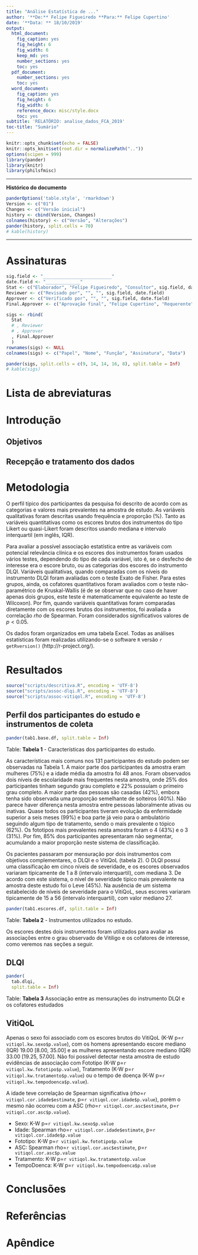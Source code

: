 ```yaml
---
title: "Análise Estatística de ..."
author: '**De:** Felipe Figueiredo **Para:** Felipe Cupertino'
date: '**Data: ** 18/10/2019'
output:
  html_document:
    fig_caption: yes
    fig_height: 6
    fig_width: 6
    keep_md: yes
    number_sections: yes
    toc: yes
  pdf_document:
    number_sections: yes
    toc: yes
  word_document:
    fig_caption: yes
    fig_height: 6
    fig_width: 6
    reference_docx: misc/style.docx
    toc: yes
subtitle: 'RELATÓRIO: analise_dados_FCA_2019'
toc-title: "Sumário"
---
```


```r
knitr::opts_chunk$set(echo = FALSE)
knitr::opts_knit$set(root.dir = normalizePath(".."))
options(scipen = 999)
library(pander)
library(knitr)
library(philsfmisc)
```

---

**Histórico do documento**

```r
panderOptions('table.style', 'rmarkdown')
Version <- c("01")
Changes <- c("Versão inicial")
history <- cbind(Version, Changes)
colnames(history) <- c("Versão", "Alterações")
pander(history, split.cells = 70)
# kable(history)
```

---

# Assinaturas

```r
sig.field <- "__________________________"
date.field <- "_____________"
Stat <- c("Elaborador", "Felipe Figueiredo", "Consultor", sig.field, date.field)
Reviewer <- c("Revisado por", "", "", sig.field, date.field)
Approver <- c("Verificado por", "", "", sig.field, date.field)
Final.Approver <- c("Aprovação final", "Felipe Cupertino", "Requerente", sig.field, date.field)

sigs <- rbind(
  Stat
  # , Reviewer
  # , Approver
  , Final.Approver
  )
rownames(sigs) <- NULL
colnames(sigs) <- c("Papel", "Nome", "Função", "Assinatura", "Data")

pander(sigs, split.cells = c(9, 14, 14, 16, 8), split.table = Inf)
# kable(sigs)
```

# Lista de abreviaturas

# Introdução

## Objetivos

## Recepção e tratamento dos dados

# Metodologia

O perfil típico dos participantes da pesquisa foi descrito de acordo com as categorias e valores mais prevalentes na amostra de estudo.
As variáveis qualitativas foram descritas usando frequência e proporção (%).
Tanto as variáveis quantitativas como os escores brutos dos instrumentos do tipo Likert ou quasi-Likert foram descritos usando mediana e intervalo interquartil (em inglês, IQR).

Para avaliar a possível associação estatística entre as variáveis com potencial relevância clínica e os escores dos instrumentos foram usados vários testes, dependendo do tipo de cada variável, isto é, se o desfecho de interesse era o escore bruto, ou as categorias dos escores do instrumento DLQI.
Variáveis qualitativas, quando comparadas com os níveis do instrumento DLQI foram avaliadas com o teste Exato de Fisher.
Para estes grupos, ainda, os cofatores quantitativos foram avaliados com o teste não-paramétrico de Kruskal-Wallis (é de se observar que no caso de haver apenas dois grupos, este teste é matematicamente equivalente ao teste de Wilcoxon).
Por fim, quando variáveis quantitativas foram comparadas diretamente com os escores brutos dos instrumentos, foi avaliada a correlação *rho* de Spearman.
Foram considerados significativos valores de $p<0.05$.

Os dados foram organizados em uma tabela Excel.
Todas as análises estatísticas foram realizadas utilizando-se o software `R` versão `r getRversion()` (http://r-project.org/).

<!-- The exact confidence intervals (CIs) of binomial proportions were calculated using package `exactci` (version `r packageVersion("exactci")`). -->

# Resultados

```r
source("scripts/descritiva.R", encoding = 'UTF-8')
source("scripts/assoc-dlqi.R", encoding = 'UTF-8')
source("scripts/assoc-vitiqol.R", encoding = 'UTF-8')
```

## Perfil dos participantes do estudo e instrumentos de coleta

```r
pander(tab1.base.df, split.table = Inf)
```

Table: **Tabela 1** - Características dos participantes do estudo.

As características mais comuns nos 131 participantes do estudo podem ser observadas na Tabela 1.
A maior parte dos participantes da amostra eram mulheres (75%) e a idade média da amostra foi 48 anos.
Foram observados dois níveis de escolaridade mais frequentes nesta amostra, onde 25% dos participantes tinham segundo grau completo e 22% possuíam o primeiro grau completo.
A maior parte das pessoas são casadas (42%), embora tenha sido observada uma proporção semelhante de solteiros (40%).
Não parece haver diferença nesta amostra entre pessoas laboralmente ativas ou inativas.
Quase todos os participantes tiveram evolução da enfermidade superior a seis meses (99%) e boa parte já veio para o ambulatório seguindo algum tipo de tratamento, sendo o mais prevalente o tópico (62%).
Os fototipos mais prevalentes nesta amostra foram o 4 (43%) e o 3 (31%).
Por fim, 85% dos participantes apresentaram não segmentar, acumulando a maior proporção neste sistema de classificação.

Os pacientes passaram por mensuração por dois instrumentos com objetivos complementares, o DLQI e o VitiQoL (tabela 2).
O DLQI possui uma classificação em cinco níveis de severidade, e os escores observados variaram tipicamente de 1 a 8 (intervalo interquartil), com mediana 3.
De acordo com este sistema, o nível de severidade típico mais prevalente na amostra deste estudo foi o Leve (45%).
Na ausência de um sistema estabelecido de níveis de severidade para o VitiQoL, seus escores variaram tipicamente de 15 a 56 (intervalo interquartil), com valor mediano 27.

```r
pander(tab1.escores.df, split.table = Inf)
```

Table: **Tabela 2** - Instrumentos utilizados no estudo.

Os escores destes dois instrumentos foram utilizados para avaliar as associações entre o grau observado de Vitiligo e os cofatores de interesse, como veremos nas seções a seguir.

## DLQI

```r
pander(
  tab.dlqi,
  split.table = Inf)
```

Table: **Tabela 3** Associação entre as mensurações do instrumento DLQI e os cofatores estudados

## VitiQoL

Apenas o sexo foi associado com os escores brutos do
VitiQoL (K-W p=`r vitiqol.kw.sexo$p.value`),
com os homens apresentando escore mediano (IQR) 19.00 [8.00, 35.00] e as mulheres apresentando escore mediano (IQR) 33.00 [19.25, 57.00].
Não foi possível detectar nesta amostra de estudo evidências de associação com
Fototipo (K-W p=`r vitiqol.kw.fototipo$p.value`),
Tratamento (K-W p=`r vitiqol.kw.tratamento$p.value`)
ou o tempo de doença (K-W p=`r vitiqol.kw.tempodoenca$p.value`).

A idade teve correlação de Spearman significativa (*rho*=`r vitiqol.cor.idade$estimate`, p=`r vitiqol.cor.idade$p.value`), porém o mesmo não ocorreu com a
ASC (*rho*=`r vitiqol.cor.asc$estimate`, p=`r vitiqol.cor.asc$p.value`).

- Sexo: K-W p=`r vitiqol.kw.sexo$p.value`
- Idade: Spearman rho=`r vitiqol.cor.idade$estimate`, p=`r vitiqol.cor.idade$p.value`
- Fototipo: K-W p=`r vitiqol.kw.fototipo$p.value`
- ASC: Spearman rho=`r vitiqol.cor.asc$estimate`, p=`r vitiqol.cor.asc$p.value`
- Tratamento: K-W p=`r vitiqol.kw.tratamento$p.value`
- TempoDoenca: K-W p=`r vitiqol.kw.tempodoenca$p.value`

<!-- # Exceções e Desvios do teste -->

# Conclusões


# Referências

# Apêndice

